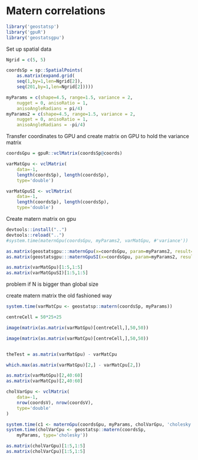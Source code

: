 <!--
%\VignetteEngine{knitr::knitr}
%\VignetteIndexEntry{Matern correlation}
-->

# Matern correlations

```r
library('geostatsp')
library('gpuR')
library('geostatsgpu')
```

Set up spatial data

```r

Ngrid = c(5, 5)

coordsSp = sp::SpatialPoints(
	as.matrix(expand.grid(
	seq(1,by=1,len=Ngrid[2]), 
	seq(201,by=1,len=Ngrid[2]))))

myParams = c(shape=4.5, range=1.5, variance = 2, 
	nugget = 0, anisoRatio = 1, 
	anisoAngleRadians = pi/4)
myParams2 = c(shape=4.5, range=1.5, variance = 2, 
	nugget = 0, anisoRatio = 1, 
	anisoAngleRadians = -pi/4)
```

Transfer coordinates to GPU and create matrix on GPU to hold the variance matrix
```r
coordsGpu = gpuR::vclMatrix(coordsSp@coords)

varMatGpu <- vclMatrix(
    data=-1, 
    length(coordsSp), length(coordsSp),
    type='double')

varMatGpuSI <- vclMatrix(
    data=-1, 
    length(coordsSp), length(coordsSp),
    type='double')
```

Create matern matrix on gpu
```r
devtools::install("..")
devtools::reload("..")
#system.time(maternGpu(coordsGpu, myParams2, varMatGpu, #'variance'))

as.matrix(geostatsgpu:::maternGpu(x=coordsGpu, param=myParams2, result=varMatGpu, type='variance'))[1:5,1:5]
as.matrix(geostatsgpu:::maternGpuSI(x=coordsGpu, param=myParams2, result=varMatGpuSI, type='variance'))[1:5,1:5]

as.matrix(varMatGpu)[1:5,1:5]
as.matrix(varMatGpuSI)[1:5,1:5]
```

problem if N is bigger than global size


create matern matrix the old fashioned way
```r
system.time(varMatCpu <- geostatsp::matern(coordsSp, myParams))
```

```r
centreCell = 50*25+25

image(matrix(as.matrix(varMatGpu)[centreCell,],50,50))

image(matrix(as.matrix(varMatCpu)[centreCell,],50,50))


theTest = as.matrix(varMatGpu) - varMatCpu

which.max(as.matrix(varMatGpu)[2,] - varMatCpu[2,])

as.matrix(varMatGpu)[2,40:60]
as.matrix(varMatCpu)[2,40:60]

```

```r
cholVarGpu <- vclMatrix(
    data=-1, 
    nrow(coordsV), nrow(coordsV),
    type='double'
)

system.time(c1 <- maternGpu(coordsGpu, myParams, cholVarGpu, 'cholesky'))
system.time(cholVarCpu <- geostatsp::matern(coordsSp, 
	myParams, type='cholesky'))

as.matrix(cholVarGpu)[1:5,1:5]
as.matrix(cholVarCpu)[1:5,1:5]

```
